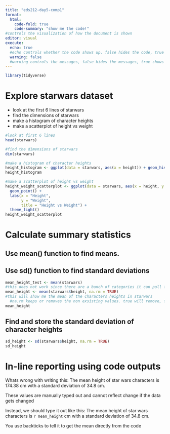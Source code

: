 ```yaml
---
title: "eds212-day5-comp1"
format: 
  html: 
    code-fold: true
    code-summary: "show me the code!"
#controls the visualization of how the document is shown
editor: visual
execute: 
  echo: true
  #echo controls whether the code shows up. false hides the code, true shows the code
  warning: false
  #warning controls the messages, false hides the messages, true shows the messages
---
```


```r
library(tidyverse)
```

# Explore starwars dataset
-   look at the first 6 lines of starwars
-   find the dimensions of starwars
-   make a histogram of character heights
-   make a scatterplot of height vs weight
```r
#look at first 6 lines
head(starwars)
```
```r
#find the dimensions of starwars
dim(starwars)
```
```r
#make a histogram of character heights
height_histogram <- ggplot(data = starwars, aes(x = height)) + geom_histogram()
height_histogram
```
```r
#make a scatterplot of height vs weight
height_weight_scatterplot <- ggplot(data = starwars, aes(x = height, y = mass, color = "pink")) + 
  geom_point() + 
  labs(x = "Height", 
       y = "Weight", 
       title = "Height vs Weight") + 
  theme_light()
height_weight_scatterplot
```

# Calculate summary statistics
## Use mean() function to find means.
## Use sd() function to find standard deviations
```r
mean_height_test <- mean(starwars)
#this does not work since there are a bunch of categories it can pull from
mean_height <- mean(starwars$height, na.rm = TRUE)
#this will show me the mean of the characters heights in starwars
  #na.rm keeps or removes the non exsisting values. true will remove, false will keep
mean_height
```
## Find and store the standard deviation of character heights
```r
sd_height <- sd(starwars$height, na.rm = TRUE)
sd_height
```
# In-line reporting using code outputs

Whats wrong with writing this: The mean height of star wars characters is 174.38 cm with a standard deviation of 34.8 cm.

These values are manually typed out and cannot reflect change if the data gets changed

Instead, we should type it out like this:
The mean height of star wars characters is `r mean_height` cm with a standard deviation of 34.8 cm.

You use backticks to tell it to get the mean directly from the code






